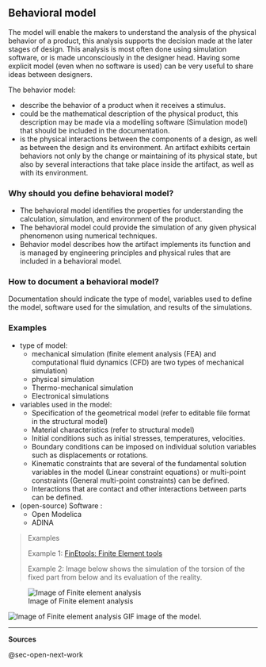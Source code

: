 ## Behavioral model {#sec-behavioral-model}

The model will enable the makers to understand the analysis of the physical behavior of a product, this analysis supports the decision made at the later stages of design.
This analysis is most often done using simulation software, or is made unconsciously in the designer head.
Having some explicit model (even when no software is used) can be very useful to share ideas between designers.

The behavior model:

-   describe the behavior of a product when it receives a stimulus.
-   could be the mathematical description of the physical product, this description may be made via a modelling software (Simulation model) that should be included in the documentation.
-   is the physical interactions between the components of a design, as well as between the design and its environment. An artifact exhibits certain behaviors not only by the change or maintaining of its physical state, but also by several interactions that take place inside the artifact, as well as with its environment.

### Why should you define behavioral model?

-   The behavioral model identifies the properties for understanding the calculation, simulation, and environment of the product.
-   The behavioral model could provide the simulation of any given physical phenomenon using numerical techniques.
-   Behavior model describes how the artifact implements its function and is managed by engineering principles and physical rules that are included in a behavioral model.

### How to document a behavioral model?

Documentation should indicate the type of model, variables used to define the model, software used for the simulation, and results of the simulations.

### Examples

-   type of model:
    -   mechanical simulation (finite element analysis (FEA) and computational fluid dynamics (CFD) are two types of mechanical simulation)
    -   physical simulation
    -   Thermo-mechanical simulation
    -   Electronical simulations
-   variables used in the model:
    -   Specification of the geometrical model (refer to editable file format in the structural model)
    -   Material characteristics (refer to structural model)
    -   Initial conditions such as initial stresses, temperatures, velocities.
    -   Boundary conditions can be imposed on individual solution variables such as displacements or rotations.
    -   Kinematic constraints that are several of the fundamental solution variables in the model (Linear constraint equations) or multi-point constraints (General multi-point constraints) can be defined.
    -   Interactions that are contact and other interactions between parts can be defined.
-   (open-source) Software :
    -   Open Modelica
    -   ADINA

> Examples
>
> Example 1: [FinEtools: Finite Element tools](https://github.com/PetrKryslUCSD/FinEtools.jl)
>
> Example 2: Image below shows the simulation of the torsion of the fixed part from below and its evaluation of the reality.

![Image of Finite element analysis](img/FEA-image.jpg)

::: {fig-env="figure*" .content-hidden unless-format="html"}
![Image of Finite element analysis](img/FEA-image.gif) GIF image of the model.
:::

------------------------------------------------------------------------

**Sources**

@sec-open-next-work
